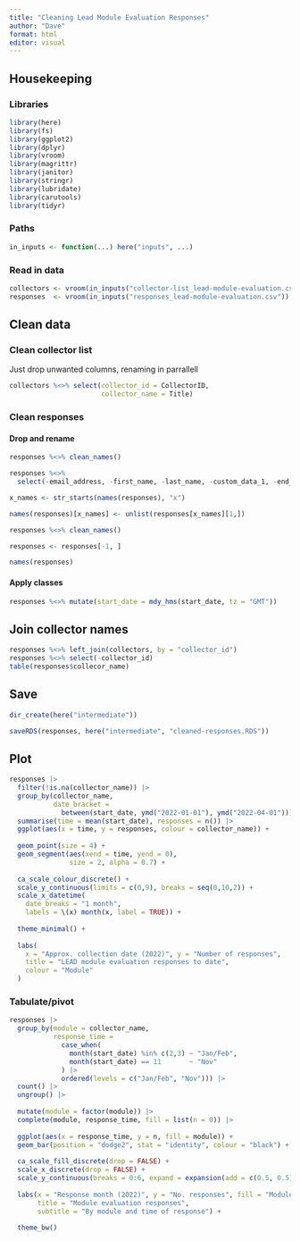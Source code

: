 ```yaml
---
title: "Cleaning Lead Module Evaluation Responses"
author: "Dave"
format: html
editor: visual
---
```


## Housekeeping

### Libraries

```r
library(here)
library(fs)
library(ggplot2)
library(dplyr)
library(vroom)
library(magrittr)
library(janitor)
library(stringr)
library(lubridate)
library(carutools)
library(tidyr)
```

### Paths

```r
in_inputs <- function(...) here("inputs", ...)
```

### Read in data

```r
collectors <- vroom(in_inputs("collector-list_lead-module-evaluation.csv"))
responses  <- vroom(in_inputs("responses_lead-module-evaluation.csv"))
```

## Clean data

### Clean collector list

Just drop unwanted columns, renaming in parrallell

```r
collectors %<>% select(collector_id = CollectorID,
                       collector_name = Title)
```

### Clean responses

#### Drop and rename

```r
responses %<>% clean_names()

responses %<>% 
  select(-email_address, -first_name, -last_name, -custom_data_1, -end_date)

x_names <- str_starts(names(responses), "x")

names(responses)[x_names] <- unlist(responses[x_names][1,])

responses %<>% clean_names()

responses <- responses[-1, ]

names(responses)
```

#### Apply classes

```r
responses %<>% mutate(start_date = mdy_hms(start_date, tz = "GMT"))
```

## Join collector names

```r
responses %<>% left_join(collectors, by = "collector_id")
responses %<>% select(-collector_id)
table(responses$collecor_name)
```

## Save

```r
dir_create(here("intermediate"))

saveRDS(responses, here("intermediate", "cleaned-responses.RDS"))
```

## Plot

```r
responses |>
  filter(!is.na(collector_name)) |> 
  group_by(collector_name,
           date_bracket = 
             between(start_date, ymd("2022-01-01"), ymd("2022-04-01"))) |> 
  summarise(time = mean(start_date), responses = n()) |>
  ggplot(aes(x = time, y = responses, colour = collector_name)) + 
  
  geom_point(size = 4) +
  geom_segment(aes(xend = time, yend = 0),
               size = 2, alpha = 0.7) +
  
  ca_scale_colour_discrete() +
  scale_y_continuous(limits = c(0,9), breaks = seq(0,10,2)) +
  scale_x_datetime(
    date_breaks = "1 month",
    labels = \(x) month(x, label = TRUE)) +
  
  theme_minimal() +
  
  labs(
    x = "Approx. collection date (2022)", y = "Number of responses",
    title = "LEAD module evaluation responses to date",
    colour = "Module"
  )
```

### Tabulate/pivot

```r
responses |> 
  group_by(module = collector_name,
           response_time = 
             case_when(
               month(start_date) %in% c(2,3) ~ "Jan/Feb",
               month(start_date) == 11       ~ "Nov"
             ) |> 
             ordered(levels = c("Jan/Feb", "Nov"))) |>
  count() |> 
  ungroup() |>
  
  mutate(module = factor(module)) |>
  complete(module, response_time, fill = list(n = 0)) |> 
  
  ggplot(aes(x = response_time, y = n, fill = module)) + 
  geom_bar(position = "dodge2", stat = "identity", colour = "black") +
  
  ca_scale_fill_discrete(drop = FALSE) + 
  scale_x_discrete(drop = FALSE) + 
  scale_y_continuous(breaks = 0:6, expand = expansion(add = c(0.5, 0.5))) +
  
  labs(x = "Response month (2022)", y = "No. responses", fill = "Module",
       title = "Module evaluation responses",
       subtitle = "By module and time of response") +
  
  theme_bw()
```
